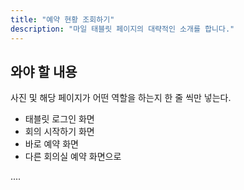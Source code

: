```yaml
---
title: "예약 현황 조회하기"
description: "마일 태블릿 페이지의 대략적인 소개를 합니다."
---
```


## 와야 할 내용

사진 및 해당 페이지가 어떤 역할을 하는지 한 줄 씩만 넣는다.

-   태블릿 로그인 화면
-   회의 시작하기 화면
-   바로 예약 화면
-   다른 회의실 예약 화면으로

....
